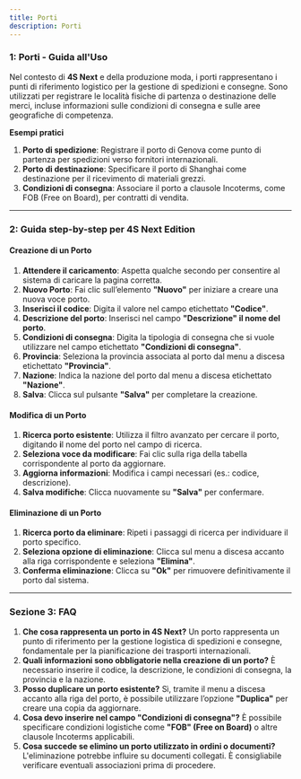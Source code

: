 ```yaml
---
title: Porti
description: Porti
---
```


### 1: **Porti - Guida all'Uso**

Nel contesto di **4S Next** e della produzione moda, i porti rappresentano i punti di riferimento logistico per la gestione di spedizioni e consegne. Sono utilizzati per registrare le località fisiche di partenza o destinazione delle merci, incluse informazioni sulle condizioni di consegna e sulle aree geografiche di competenza.

**Esempi pratici**

1. **Porto di spedizione**: Registrare il porto di Genova come punto di partenza per spedizioni verso fornitori internazionali.
2. **Porto di destinazione**: Specificare il porto di Shanghai come destinazione per il ricevimento di materiali grezzi.
3. **Condizioni di consegna**: Associare il porto a clausole Incoterms, come FOB (Free on Board), per contratti di vendita.

***

### 2: **Guida step-by-step per 4S Next Edition**

#### Creazione di un Porto

1. **Attendere il caricamento**: Aspetta qualche secondo per consentire al sistema di caricare la pagina corretta.
2. **Nuovo Porto**: Fai clic sull’elemento **"Nuovo"** per iniziare a creare una nuova voce porto.
3. **Inserisci il codice**: Digita il valore nel campo etichettato **"Codice"**.
4. **Descrizione del porto**: Inserisci nel campo **"Descrizione" il nome del porto**.
5. **Condizioni di consegna**: Digita la tipologia di consegna che si vuole utilizzare  nel campo etichettato **"Condizioni di consegna"**.
6. **Provincia**: Seleziona la provincia associata al porto dal menu a discesa etichettato **"Provincia"**.
7. **Nazione**: Indica la nazione del porto dal menu a discesa etichettato **"Nazione"**.
8. **Salva**: Clicca sul pulsante **"Salva"** per completare la creazione.

#### Modifica di un Porto

1. **Ricerca porto esistente**: Utilizza il filtro avanzato per cercare il porto, digitando **i**l nome del porto nel campo di ricerca.
2. **Seleziona voce da modificare**: Fai clic sulla riga della tabella corrispondente al porto da aggiornare.
3. **Aggiorna informazioni**: Modifica i campi necessari (es.: codice, descrizione).
4. **Salva modifiche**: Clicca nuovamente su **"Salva"** per confermare.

#### Eliminazione di un Porto

1. **Ricerca porto da eliminare**: Ripeti i passaggi di ricerca per individuare il porto specifico.
2. **Seleziona opzione di eliminazione**: Clicca sul menu a discesa accanto alla riga corrispondente e seleziona **"Elimina"**.
3. **Conferma eliminazione**: Clicca su **"Ok"** per rimuovere definitivamente il porto dal sistema.

***

### Sezione 3: **FAQ**

1. **Che cosa rappresenta un porto in 4S Next?**
   Un porto rappresenta un punto di riferimento per la gestione logistica di spedizioni e consegne, fondamentale per la pianificazione dei trasporti internazionali.
2. **Quali informazioni sono obbligatorie nella creazione di un porto?**
   È necessario inserire il codice, la descrizione, le condizioni di consegna, la provincia e la nazione.
3. **Posso duplicare un porto esistente?**
   Sì, tramite il menu a discesa accanto alla riga del porto, è possibile utilizzare l’opzione **"Duplica"** per creare una copia da aggiornare.
4. **Cosa devo inserire nel campo "Condizioni di consegna"?**
   È possibile specificare condizioni logistiche come **"FOB" (Free on Board)** o altre clausole Incoterms applicabili.
5. **Cosa succede se elimino un porto utilizzato in ordini o documenti?**
   L'eliminazione potrebbe influire su documenti collegati. È consigliabile verificare eventuali associazioni prima di procedere.